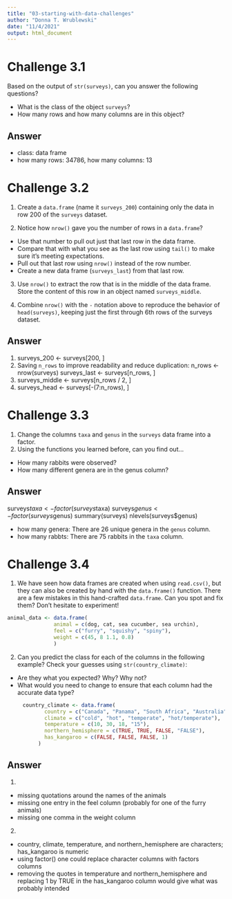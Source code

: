 ```yaml
---
title: "03-starting-with-data-challenges"
author: "Donna T. Wrublewski"
date: "11/4/2021"
output: html_document
---
```


# Challenge 3.1

Based on the output of `str(surveys)`, can you answer the following questions?

* What is the class of the object `surveys`?
* How many rows and how many columns are in this object?

## Answer

* class: data frame
* how many rows: 34786,  how many columns: 13

# Challenge 3.2

1. Create a `data.frame` (name it `surveys_200`) containing only the data in row 200 of the `surveys` dataset.

2. Notice how `nrow()` gave you the number of rows in a `data.frame`?
* Use that number to pull out just that last row in the data frame.
* Compare that with what you see as the last row using `tail()` to make sure it's meeting expectations.
* Pull out that last row using `nrow()` instead of the row number.
* Create a new data frame (`surveys_last`) from that last row.

3. Use `nrow()` to extract the row that is in the middle of the data frame. Store the content of this row in an object named `surveys_middle`.

4. Combine `nrow()` with the `-` notation above to reproduce the behavior of `head(surveys)`, keeping just the first through 6th rows of the surveys dataset.

## Answer
1. surveys_200 <- surveys[200, ]
2. Saving `n_rows` to improve readability and reduce duplication:
n_rows <- nrow(surveys)
surveys_last <- surveys[n_rows, ]
3. surveys_middle <- surveys[n_rows / 2, ]
4. surveys_head <- surveys[-(7:n_rows), ]

# Challenge 3.3

1. Change the columns `taxa` and `genus` in the `surveys` data frame into a factor.
2. Using the functions you learned before, can you find out…
* How many rabbits were observed?
* How many different genera are in the genus column?

## Answer
surveys$taxa <- factor(surveys$taxa)
surveys$genus <- factor(surveys$genus)
summary(surveys)
nlevels(surveys$genus)

* how many genera: There are 26 unique genera in the `genus` column.
* how many rabbts: There are 75 rabbits in the `taxa` column.

# Challenge 3.4

1. We have seen how data frames are created when using `read.csv()`, but they can also be created by hand with the `data.frame()` function. There are a few mistakes in this hand-crafted `data.frame`. Can you spot and fix them? Don't hesitate to experiment!

>
```r
animal_data <- data.frame(
               animal = c(dog, cat, sea cucumber, sea urchin),
               feel = c("furry", "squishy", "spiny"),
               weight = c(45, 8 1.1, 0.8)
               )
```

2. Can you predict the class for each of the columns in the following example? Check your guesses using `str(country_climate)`:
* Are they what you expected?  Why? Why not?
* What would you need to change to ensure that each column had the accurate data type?

```r
     country_climate <- data.frame(
            country = c("Canada", "Panama", "South Africa", "Australia"),
            climate = c("cold", "hot", "temperate", "hot/temperate"),
            temperature = c(10, 30, 18, "15"),
            northern_hemisphere = c(TRUE, TRUE, FALSE, "FALSE"),
            has_kangaroo = c(FALSE, FALSE, FALSE, 1)
          )
```

## Answer
1. 
* missing quotations around the names of the animals
* missing one entry in the feel column (probably for one of the furry animals)
* missing one comma in the weight column

2.
* country, climate, temperature, and northern_hemisphere are characters; has_kangaroo is numeric
* using factor() one could replace character columns with factors columns
* removing the quotes in temperature and northern_hemisphere and replacing 1 by TRUE in the has_kangaroo column would give what was probably intended

